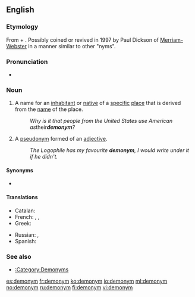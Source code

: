 ==English==
{{wikipedia}}

===Etymology===
From {{etyl|grc|en}} {{term|δῆμος||people|lang=grc}} + {{term|ὄνυμα||name|lang=grc}}. Possibly coined or revived in 1997 by Paul Dickson of [[w:Merriam-Webster|Merriam-Webster]] in a manner similar to other "nyms".

{{confix|demo|onym|lang=en}}

===Pronunciation===
* {{a|UK}} {{IPA|/ˈdɛmənɪm/|lang=en}}

===Noun===
{{en-noun}}

# A name for an [[inhabitant]] or [[native]] of a [[specific]] [[place]] that is derived from the [[name]] of the place.
#: ''Why is it that people from the United States use American as ''their'' '''demonym'''?''
# {{context|obsolete|lang=en}} A [[pseudonym]] formed of an [[adjective]].
#: ''The Logophile has my favourite '''demonym''', I would write under it if he didn't.''

====Synonyms====
* {{l|en|gentilic}}

====Translations====
{{trans-top|name for an inhabitant or native of a specific place}}
* Catalan: {{t|ca|gentilici|m}}
* French: {{t+|fr|gentilé|m}}, {{t+|fr|ethnonyme|m}}, {{t+|fr|démonyme|m}}
* Greek: {{t+|el|πατριδωνυμικό|n}}
{{trans-mid}}
* Russian: {{t+|ru|этнохоро́ним|m}}, {{t|ru|этнико́н|m}}
* Spanish: {{t+|es|gentilicio}}
{{trans-bottom}}

{{trans-top|pseudonym formed of an adjective}}
{{trans-mid}}
{{trans-bottom}}

===See also===
* [[:Category:Demonyms]]

[[es:demonym]]
[[fr:demonym]]
[[ko:demonym]]
[[io:demonym]]
[[ml:demonym]]
[[no:demonym]]
[[ru:demonym]]
[[fi:demonym]]
[[vi:demonym]]